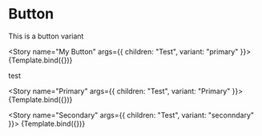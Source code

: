 
<Meta title="MDX/Button" component={Button} />


# Button

This is a button variant

<Story name="My Button" args={{ children: "Test", variant: "primary" }}>
  {Template.bind({})}
</Story>

test

<ArgsTable story="My Button" />

<Canvas>

<Story name="Primary" args={{ children: "Test", variant: "Primary" }}>
  {Template.bind({})}
</Story>

  <Story name="Secondary" args={{ children: "Test", variant: "seconndary" }}>
    {Template.bind({})}
  </Story>
  
</Canvas>
